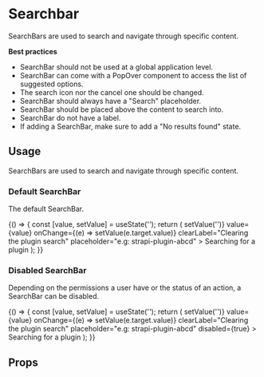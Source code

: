 <!--- Searchbar.stories.mdx --->


<Meta
  title="Design System/Molecules/Searchbar"
  component={Searchbar}
/>

# Searchbar

SearchBars are used to search and navigate through specific content. 

**Best practices**

- SearchBar should not be used at a global application level.
- SearchBar can come with a PopOver component to access the list of suggested options.
- The search icon nor the cancel one should be changed.
- SearchBar should always have a "Search" placeholder.
- SearchBar should be placed above the content to search into.
- SearchBar do not have a label.
- If adding a SearchBar, make sure to add a "No results found" state.

## Usage

SearchBars are used to search and navigate through specific content. 


### Default SearchBar

The default SearchBar.

<Canvas>
  <Story name="base">
    {() => {
      const [value, setValue] = useState('');
      return (
        <SearchForm>
          <Searchbar
            name="searchbar"
            onClear={() => setValue('')}
            value={value}
            onChange={(e) => setValue(e.target.value)}
            clearLabel="Clearing the plugin search"
            placeholder="e.g: strapi-plugin-abcd"
          >
            Searching for a plugin
          </Searchbar>
        </SearchForm>
      );
    }}
  </Story>
</Canvas>


### Disabled SearchBar

Depending on the permissions a user have or the status of an action, a SearchBar can be disabled.

<Canvas>
  <Story name="disabled">
    {() => {
      const [value, setValue] = useState('');
      return (
        <Searchbar
          name="searchbar"
          onClear={() => setValue('')}
          value={value}
          onChange={(e) => setValue(e.target.value)}
          clearLabel="Clearing the plugin search"
          placeholder="e.g: strapi-plugin-abcd"
          disabled={true}
        >
          Searching for a plugin
        </Searchbar>
      );
    }}
  </Story>
</Canvas>


## Props

<ArgsTable of={Searchbar} />

